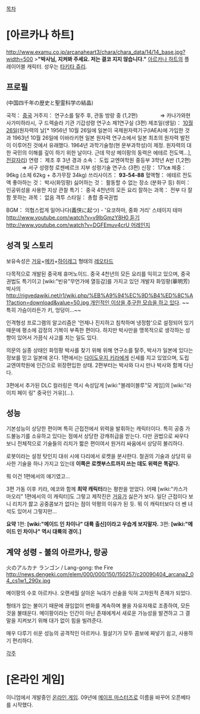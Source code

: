 [[목차]]

= [아르카나 하트] =
{{{+1 美凰 / Mei-Fang }}}
http://www.examu.co.jp/arcanaheart3/chara/chara_data/14/14_base.jpg?width=500
>'''"박사님, 지켜봐 주세요. 저는 결코 지지 않습니다."'''
[[아르카나 하트]]의 플레이어블 캐릭터. 성우는 [[타키타 쥬리]]. 

== 프로필 ==
{{{+1 「중국 4천년의 역사와 성령과학의 결정」}}} (中国四千年の歴史と聖霊科学の結晶)

국적： [[중국]]
거주지： 연구소를 탈주 후, 관동 방랑 중 (1,2편)
　　　　⇒ 카나가와현 사가미하라시, 구 드렉슬라 기관 기갑성령 연구소 제1연구실 (3편)
제조일(생일)： [[10월 26일]](원자력의 날[* 1956년 10월 26일에 일본이 국제원자력기구(IAEA)에 가입한 것과 1963년 10월 26일에 이바라키현 일본 원자력 연구소에서 일본 최초의 원자력 발전이 이루어진 것에서 유래했다. 1964년 과학기술청(현 문부과학성)이 제정. 원자력의 대한 국민의 이해를 깊이 하기 위한 날이다. 근데 막상 메이팡의 동력은 에테르 전도액…], [[전갈자리]])
연령： 제조 후 3년 경과
소속： 도립 교엔여학원 중등부 3학년 A반 (1,2편)
　　　⇒ 서구 성령청 로젠베르크 지부 성령기술 연구소 (3편)
신장： 171㎝
체중： 96kg (소체 62kg + 추가무장 34kg)
쓰리사이즈： '''93-54-88'''
혈액형： 에테르 전도액
좋아하는 것： 박사(화밍팡)
싫어하는 것： 활동할 수 없는 장소 (분화구 등)
취미： 인공위성을 사용한 지상 관찰
특기： 중국 4천년의 모든 요리
잘하는 과목： 전부 다 잘 함
못하는 과목： 없음
격투 스타일： 총합 중국권법

BGM： 의협스럽게 일어나다(義侠に起つ) - '요코하마, 중화 거리' 스테이지 테마 [[http://www.youtube.com/watch?v=v9lbGmzY8H0 듣기]] [[http://www.youtube.com/watch?v=DGFEmuv4crU 어레인지]]

== 성격 및 스토리 ==
보유속성은 [[거유]]+[[메카]]+[[하이레그]] 형태의 [[레오타드]]

다목적으로 개발된 중국제 휴머노이드. 중국 4천년의 모든 요리를 익히고 있으며, 중국권법도 특기이고 [wiki:"빈유"무언가에 열등감]를 가지고 있던 개발자 화밍팡(華明芳) 박사의 [[http://rigvedawiki.net/r1/wiki.php/%EB%A9%94%EC%9D%B4%ED%8C%A1?action=download&value=50.jpg 개인적인 이상을 추구한 모습을 하고 있다]]. ~~특히 가슴이라든가 키, 엉덩이...~~

인격형성 프로그램의 알고리즘은 '언제나 진지하고 침착하며 냉정함'으로 설정되어 있기때문에 평소에 감정의 기복이 부족한 편이다. 하지만 박사만을 맹목적으로 생각하는 성향이 있어서 가끔식 사고를 치는 일도 있다. 

의문의 실종 상태인 화밍팡 박사를 찾기 위해 위해 연구소를 탈주, 박사가 일본에 있다는 정보를 믿고 일본에 온다. 1편에서는 [[다이도우지 키라]]에게 신세를 지고 있었으며, 도립 교엔여학원에 인간으로 위장편입한 상태. 2편부터는 박사와 다시 만나 박사와 함께 다닌다.

3편에서 추가된 DLC 컬러링은 역시 속성답게 [wiki:"블레이블루"모 게임]의 [wiki:"라이치 페이 링" 중국인 거유](…).

== 성능 ==
기본성능이 상당한 편이며 특히 근접전에서 위력을 발휘하는 캐릭터이다. 특히 공중 가드불능기를 소유하고 있다는 점에서 상당한 강캐취급을 받는다. 다만 권법으로 싸우다 보니 전체적으로 기술들의 리치가 짧은 편이여서 원거리 싸움에서 상당히 불리하다.

로봇이라는 설정 탓인지 대쉬 시에 다리에서 로켓을 분사한다. 철권의 기술과 상당히 유사한 기술을 하나 가지고 있는데 '''이쪽은 로켓부스트까지 쓰는 데도 위력은 똑같다.'''

뭐 이건 1편에서의 얘기였고...

3편 가동 이후 키라, 에코와 함께 '''최약 캐릭터'''라는 평판을 얻었다. 어째 [wiki:"카스가 마오리" 1편에서의 이 캐릭터]도 그렇고 제작진은 [[거유]]가 싫은가 보다. 일단 근접이다 보니 리치가 짫고 공중콤보가 없다는 점이 악평의 이유가 된 듯. 뭐 이 캐릭터보다 더 쎈 녀석도 있어서 그렇지만…

'''요약'''
1편: '''[wiki:"메이드 인 차이나" 대륙 출신]이라고 우습게 보지말자.'''
3편: '''[wiki:"메이드 인 차이나" 역시 대륙의 경이.]'''

== 계약 성령 - 불의 아르카나, 랑공 ==
火のアルカナ ランゴン / Lang-gong: the Fire
http://news.dengeki.com/elem/000/000/150/150257/c20090404_arcana2_04_cs1w1_290x.jpg

메이팡의 수호 아르카나. 오랜세월 살아온 늑대가 선술을 익혀 고차원적 존재가 되었다.

형태가 없는 불이기 때문에 끊임없이 변화를 계속하며 불을 자유자재로 조종하여, 모든 것을 불태운다. 메이팡이라는 인간이 아닌 존재에게서 새로운 가능성을 발견하고 그 결말을 지켜보기 위해 대가 없이 힘을 빌려준다.

매우 다루기 쉬운 성능의 공격적인 아르카나. 필살기가 모두 콤보에 짜넣기 쉽고, 사용하기 편리하다.

[[각주]]

= [온라인 게임] =
이니엄에서 개발중인 [[온라인 게임]]. 09년에 [[메이프 마스터즈]]로 이름을 바꾸어 오픈베타를 시작했다.
